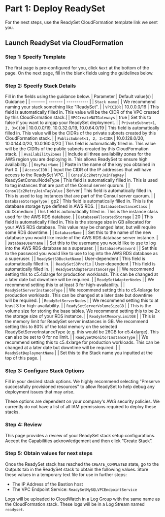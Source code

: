 # Part 1: Deploy ReadySet

For the next steps, use the ReadySet CloudFormation template link we sent you.


## Launch ReadySet via CloudFormation
### Step 1: Specify Template
The first page is pre-configured for you, click `Next` at the bottom of the page. On the next page, fill in the blank fields using the guidelines below.
### Step 2: Specify Stack Details
Fill in the fields using the guidance below.
| Parameter      | Default value(s) | Guidance |
| ------- | ------- | ----------- |
| `Stack name` |   | We recommend naming your stack something like "ReadySet".   |
| `VPCCIDR` | 10.0.0.0/16 | This field is automatically filled in. This value will be the CIDR of the VPC created by this CloudFormation stack.|
| `VPCCreateNATGateways` | true | Set this to false if you want to airgap your ReadySet deployment. |
| `PrivateSubnet<1, 2, 3>CIDR` | 10.0.0.0/19, 10.0.32.0/19, 10.0.64.0/19 | This field is automatically filled in. This value will be the CIDRs of the private subnets created by this CloudFormation stack. |
| `PublicSubnet<1, 2, 3>CIDR` | 10.0.128.0/20, 10.0.144.0/20, 10.0.160.0/20 | This field is automatically filled in. This value will be the CIDRs of the public subnets created by this CloudFormation stack. |
| `AvailabilityZones` |   | Include all three availability zones for the AWS region you are deploying in. This allows ReadySet to ensure high availability. |
| `KeyPairName` |   | Paste in the name of the key you obtained in Part 0. |
| `AccessCIDR` |   | Input the CIDR of the IP addresses that will have access to the ReadySet VPC. |
| `ConsulEc2RetryJoinTagKey` | ReadySetConsulNodeType | This field is automatically filled in. This is used to tag instances that are part of the Consul server quorum. |
| `ConsulEc2RetryJoinTagValue` | Server | This field is automatically filled in. This is used to tag instances that are part of the Consul server quorum. |
| `DatabaseStorageType` | gp2  | This field is automatically filled in. This is the database storage type defined in AWS RDS. |
| `DatabaseInstanceClass` | db.t3.medium  | This field is automatically filled in. This is the instance class used for the AWS RDS database. |
| `DatabaseAllocatedStorage` | 20  | This field is automatically filled in. This is the storage size in GB allocated for your AWS RDS database. This value may be changed later, but will require some RDS downtime. |
| `DatabaseName` |   | Set this to the name of the new database you would like inside of the AWS RDS database server instance. |
| `DatabaseUsername` |   | Set this to the username you would like to use to log into the AWS RDS database as a superuser. |
| `DatabasePassword` |   | Set this to the password you would like to use to log into the AWS RDS database as a superuser. |
| `ReadySetS3BucketName` | User-dependent  | This field is automatically filled in. |
| `ReadySetS3Prefix` | User-dependent  | This field is automatically filled in. |
| `ReadySetAdapterInstanceType` |   | We recommend setting this to c5.4xlarge for production workloads. This can be changed at a later date but downtime will be required. |
| `ReadySetAdapterNodes` |   | We recommend setting this to at least 3 for high-availability. |
| `ReadySetServerInstanceType` |   | We recommend setting this to c5.4xlarge for production workloads. This can be changed at a later date but downtime will be required. |
| `ReadySetServerNodes` |   | We recommend setting this to at least 3 for high-availability. |
| `ReadySetServerVolumeSizeGB` |   | This is the volume size for storing the base tables. We recommend setting this to be 2x the storage size of your RDS instance. |
| `ReadySetMemoryLimitGB` |   | This is the memory limit for ReadySet server instances in GB. We recommend setting this to 80% of the total memory on the selected ReadySetServerInstanceType (e.g. this would be 26GB for c5.4xlarge). This can also be set to 0 for no limit. |
| `ReadySetMonitorInstanceType` |   | We recommend setting this to c5.4xlarge for production workloads. This can be changed at a later date but downtime will be required. |
| `ReadySetDeploymentName` |   | Set this to the Stack name you inputted at the top of this page. |


### Step 3: Configure Stack Options
Fill in your desired stack options. We highly recommend selecting "Preserve successfully provisioned resources" to allow ReadySet to help debug any deployment issues that may arise.

These options are dependent on your company's AWS security policies. We currently do not have a list of all IAM permissions required to deploy these stacks.

### Step 4: Review
This page provides a review of your ReadySet stack setup configurations. Accept the Capabilities acknowledgement and then click “Create Stack”. 

### Step 5: Obtain values for next steps
Once the ReadySet stack has reached the `CREATE_COMPLETED` state, go to the Outputs tab in the ReadySet stack to obtain the following values. Store these values in a temporary text file for use in further steps:
- The IP Address of the Bastion host 
- The VPC Endpoint Service: `ReadySetMySQLVPCEndpointService`

Logs will be uploaded to CloudWatch in a Log Group with the same name as the CloudFormation stack. These logs will be in a Log Stream named `readyset`.